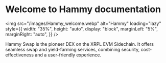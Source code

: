 # Welcome to Hammy documentation

<img 
  src="/images/Hammy_welcome.webp" 
  alt="Hammy" 
  loading="lazy"
  style={{
    width: "35%",
    height: "auto",
    display: "block",
    marginLeft: "5%",
    marginRight: "auto",
  }} 
/>

Hammy Swap is the pioneer DEX on the XRPL EVM Sidechain. It offers seamless swap and yield-farming services, combining security, cost-effectiveness and a user-friendly experience.




